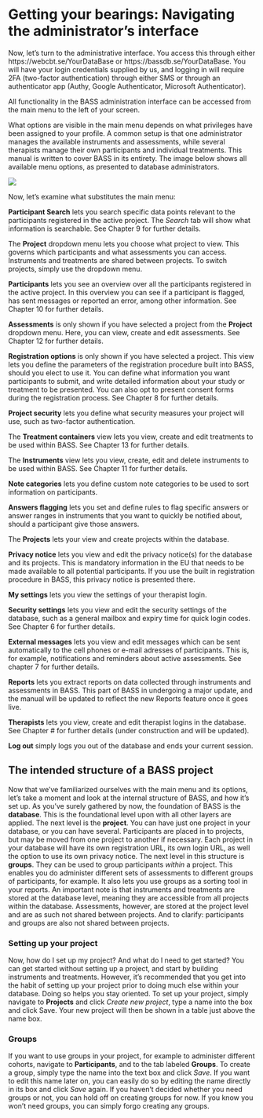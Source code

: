 # Getting your bearings: Navigating the administrator's interface

Now, let’s turn to the administrative interface. You access this through either https://webcbt.se/YourDataBase or https://bassdb.se/YourDataBase. You will have your login credentials supplied by us, and logging in will require 2FA (two-factor authentication) through either SMS or through an authenticator app (Authy, Google Authenticator, Microsoft Authenticator).

All functionality in the BASS administration interface can be accessed from the main menu to the left of your screen. 

What options are visible in the main menu depends on what privileges have been assigned to your profile. A common setup is that one administrator manages the available instruments and assessments, while several therapists manage their own participants and individual treatments. This manual is written to cover BASS in its entirety. The image below shows all available menu options, as presented to database administrators.

![](images/main-menu.png)

Now, let’s examine what substitutes the main menu:

**Participant Search** lets you search specific data points relevant to the participants registered in the active project. The *Search* tab will show what information is searchable. See Chapter 9 for further details.

The **Project** dropdown menu lets you choose what project to view. This governs which participants and what assessments you can access. Instruments and treatments are shared between projects. To switch projects, simply use the dropdown menu.

**Participants** lets you see an overview over all the participants registered in the active project. In this overview you can see if a participant is flagged, has sent messages or reported an error, among other information. See Chapter 10 for further details.

**Assessments** is only shown if you have selected a project from the **Project** dropdown menu. Here, you can view, create and edit assessments. See Chapter 12 for further details.

**Registration options** is only shown if you have selected a project. This view lets you define the parameters of the registration procedure built into BASS, should you elect to use it. You can define what information you want participants to submit, and write detailed information about your study or treatment to be presented. You can also opt to present consent forms during the registration process. See Chapter 8 for further details.

**Project security** lets you define what security measures your project will use, such as two-factor authentication.

The **Treatment containers** view lets you view, create and edit treatments to be used within BASS. See Chapter 13 for further details.

The **Instruments** view lets you view, create, edit and delete instruments to be used within BASS. See Chapter 11 for further details.

**Note categories** lets you define custom note categories to be used to sort information on participants.

**Answers flagging** lets you set and define rules to flag specific answers or answer ranges in instruments that you want to quickly be notified about, should a participant give those answers.

The **Projects** lets your view and create projects within the database.

**Privacy notice** lets you view and edit the privacy notice(s) for the database and its projects. This is mandatory information in the EU that needs to be made available to all potential participants. If you use the built in registration procedure in BASS, this privacy notice is presented there.

**My settings** lets you view the settings of your therapist login.

**Security settings** lets you view and edit the security settings of the database, such as a general mailbox and expiry time for quick login codes. See Chapter 6 for further details.

**External messages** lets you view and edit messages which can be sent automatically to the cell phones or e-mail adresses of participants. This is, for example, notifications and reminders about active assessments. See chapter 7 for further details.

**Reports** lets you extract reports on data collected through instruments and assessments in BASS. This part of BASS in undergoing a major update, and the manual will be updated to reflect the new Reports feature once it goes live.

**Therapists** lets you view, create and edit therapist logins in the database. See Chapter # for further details (under construction and will be updated).

**Log out** simply logs you out of the database and ends your current session.


## The intended structure of a BASS project

Now that we’ve familiarized ourselves with the main menu and its options, let’s take a moment and look at the internal structure of BASS, and how it’s set up.
As you’ve surely gathered by now, the foundation of BASS is the **database**. This is the foundational level upon with all other layers are applied. The next level is the **project**. You can have just one project in your database, or you can have several. Participants are placed in to projects, but may be moved from one project to another if necessary. Each project in your database will have its own registration URL, its own login URL, as well the option to use its own privacy notice.
The next level in this structure is **groups**. They can be used to group participants *within* a project. This enables you do administer different sets of assessments to different groups of participants, for example. It also lets you use groups as a sorting tool in your reports.
An important note is that instruments and treatments are stored at the database level, meaning they are accessible from all projects within the database. Assessments, however, are stored at the project level and are as such not shared between projects.
And to clarify: participants and groups are also not shared between projects.

### Setting up your project
Now, how do I set up my project? And what do I need to get started? 
You can get started without setting up a project, and start by building instruments and treatments. However, it’s recommended that you get into the habit of setting up your project prior to doing much else within your database. Doing so helps you stay oriented. To set up your project, simply navigate to **Projects** and click *Create new project*, type a name into the box and click Save. Your new project will then be shown in a table just above the name box.

### Groups
If you want to use groups in your project, for example to administer different cohorts, navigate to **Participants**, and to the tab labeled **Groups**. To create a group, simply type the name into the text box and click *Save*. If you want to edit this name later on, you can easily do so by editing the name directly in its box and click *Save* again.
If you haven’t decided whether you need groups or not, you can hold off on creating groups for now. If you know you won’t need groups, you can simply forgo creating any groups.